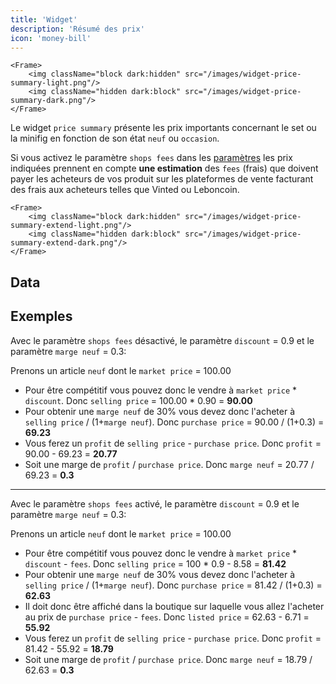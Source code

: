 ```yaml
---
title: 'Widget'
description: 'Résumé des prix'
icon: 'money-bill'
---
```


    <Frame>
        <img className="block dark:hidden" src="/images/widget-price-summary-light.png"/>
        <img className="hidden dark:block" src="/images/widget-price-summary-dark.png"/>
    </Frame>

Le widget `price summary` présente les prix importants concernant le set ou la minifig en fonction de son état `neuf` ou `occasion`. 

Si vous activez le paramètre `shops fees` dans les [paramètres](/lg-french/settings) les prix indiquées prennent en compte **une estimation** des `fees` (frais) que doivent payer les acheteurs de vos produit sur les plateformes de vente facturant des frais aux acheteurs telles que Vinted ou Leboncoin.

    <Frame>
        <img className="block dark:hidden" src="/images/widget-price-summary-extend-light.png"/>
        <img className="hidden dark:block" src="/images/widget-price-summary-extend-dark.png"/>
    </Frame>


## Data

<AccordionGroup>
<MarketPrice />
<ListedPrice />
<PurchasePrice />
<SellingPrice />
<Profit />
</AccordionGroup>

## Exemples

Avec le paramètre `shops fees` désactivé, le paramètre `discount` = 0.9 et le paramètre `marge neuf` = 0.3:

Prenons un article `neuf` dont le `market price` = 100.00<br />
- Pour être compétitif vous pouvez donc le vendre à `market price` * `discount`. Donc `selling price` = 100.00 * 0.90 = **90.00**
- Pour obtenir une `marge neuf` de 30% vous devez donc l'acheter à `selling price` / (1+`marge neuf`). Donc `purchase price` = 90.00 / (1+0.3) = **69.23**
- Vous ferez un `profit` de `selling price` - `purchase price`. Donc `profit` = 90.00 - 69.23 = **20.77**
- Soit une marge de `profit` / `purchase price`. Donc `marge neuf` = 20.77 / 69.23 = **0.3**

***
Avec le paramètre `shops fees` activé, le paramètre `discount` = 0.9 et le paramètre `marge neuf` = 0.3:

Prenons un article `neuf` dont le `market price` = 100.00<br />
- Pour être compétitif vous pouvez donc le vendre à `market price` * `discount` - `fees`. Donc `selling price` = 100 * 0.9 - 8.58 = **81.42**
- Pour obtenir une `marge neuf` de 30% vous devez donc l'acheter à `selling price` / (1+`marge neuf`). Donc `purchase price` = 81.42 / (1+0.3) = **62.63**
- Il doit donc être affiché dans la boutique sur laquelle vous allez l'acheter au prix de `purchase price` - `fees`. Donc `listed price` = 62.63 - 6.71 = **55.92**
- Vous ferez un `profit` de `selling price` - `purchase price`. Donc `profit` = 81.42 - 55.92 = **18.79**
- Soit une marge de `profit` / `purchase price`. Donc `marge neuf` = 18.79 / 62.63 = **0.3**
